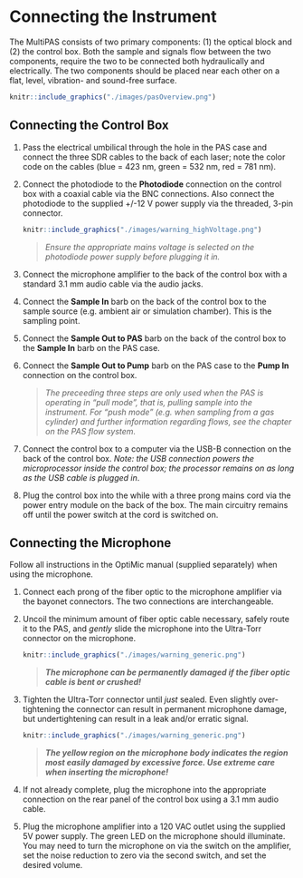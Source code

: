 # Connecting the Instrument

The MultiPAS consists of two primary components: (1) the optical block and (2) the control box.  Both the sample and signals flow between the two components, require the two to be connected both hydraulically and electrically.  The two components should be placed near each other on a flat, level, vibration- and sound-free surface.


```r
knitr::include_graphics("./images/pasOverview.png")
```

## Connecting the Control Box
1. Pass the electrical umbilical through the hole in the PAS case and connect the three SDR cables to the back of each laser; note the color code on the cables (blue = 423 nm, green = 532 nm, red = 781 nm).
1. Connect the photodiode to the **Photodiode** connection on the control box with a coaxial cable via the BNC connections.  Also connect the photodiode to the supplied +/-12 V power supply via the threaded, 3-pin connector.

     ```r
knitr::include_graphics("./images/warning_highVoltage.png")
     ```

    > *Ensure the appropriate mains voltage is selected on the photodiode power supply before plugging it in.*

1. Connect the microphone amplifier to the back of the control box with a standard 3.1 mm audio cable via the audio jacks.
1. Connect the **Sample In** barb on the back of the control box to the sample source (e.g. ambient air or simulation chamber).  This is the sampling point.
1. Connect the **Sample Out to PAS** barb on the back of the control box to the **Sample In** barb on the PAS case.
1. Connect the **Sample Out to Pump** barb on the PAS case to the **Pump In** connection on the control box.

    > *The preceeding three steps are only used when the PAS is operating in "pull mode", that is, pulling sample into the instrument.  For "push mode" (e.g. when sampling from a gas cylinder) and further information regarding flows, see the chapter on the PAS flow system.*

1. Connect the control box to a computer via the USB-B connection on the back of the control box.  *Note: the USB connection powers the microprocessor inside the control box; the processor remains on as long as the USB cable is plugged in*.
1. Plug the control box into the while with a three prong mains cord via the power entry module on the back of the box.  The main circuitry remains off until the power switch at the cord is switched on.

## Connecting the Microphone
Follow all instructions in the OptiMic manual (supplied separately) when using the microphone.

1. Connect each prong of the fiber optic to the microphone amplifier via the bayonet connectors. The two connections are interchangeable.
1. Uncoil the minimum amount of fiber optic cable necessary, safely route it to the PAS, and *gently* slide the microphone into the Ultra-Torr connector on the microphone.

     ```r
knitr::include_graphics("./images/warning_generic.png")
     ```

    > ***The microphone can be permanently damaged if the fiber optic cable is bent or crushed!***

1. Tighten the Ultra-Torr connector until *just* sealed.  Even slightly over-tightening the connector can result in permanent microphone damage, but undertightening can result in a leak and/or erratic signal.

     ```r
knitr::include_graphics("./images/warning_generic.png")
     ```
     
    > ***The yellow region on the microphone body indicates the region most easily damaged by excessive force.  Use extreme care when inserting the microphone!***

1. If not already complete, plug the microphone into the appropriate connection on the rear panel of the control box using a 3.1 mm audio cable.

1. Plug the microphone amplifier into a 120 VAC outlet using the supplied 5V power supply. The green LED on the microphone should illuminate.  You may need to turn the microphone on via the switch on the amplifier, set the noise reduction to zero via the second switch, and set the desired volume.